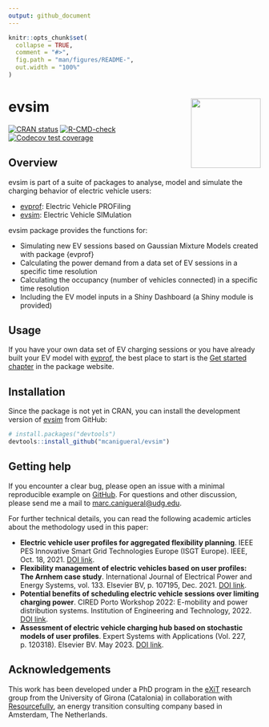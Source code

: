 ```yaml
---
output: github_document
---
```


<!-- README.md is generated from README.Rmd. Please edit that file -->

```r
knitr::opts_chunk$set(
  collapse = TRUE,
  comment = "#>",
  fig.path = "man/figures/README-",
  out.width = "100%"
)
```

# evsim <a href='https://mcanigueral.github.io/evsim/'><img src='man/figures/logo.png' align="right" height="139" /></a>

<!-- badges: start -->
[![CRAN status](https://www.r-pkg.org/badges/version/evsim)](https://cran.r-project.org/package=evsim)
[![R-CMD-check](https://github.com/mcanigueral/evsim/actions/workflows/R-CMD-check.yaml/badge.svg)](https://github.com/mcanigueral/evsim/actions/workflows/R-CMD-check.yaml)
[![Codecov test coverage](https://codecov.io/gh/mcanigueral/evsim/branch/main/graph/badge.svg)](https://app.codecov.io/gh/mcanigueral/evsim?branch=main)
<!-- badges: end -->

## Overview

evsim is part of a suite of packages to analyse, model and simulate the charging behavior of electric vehicle users:

* [evprof](https://mcanigueral.github.io/evprof/): Electric Vehicle PROFiling
* [evsim](https://mcanigueral.github.io/evsim/): Electric Vehicle SIMulation

evsim package provides the functions for:

* Simulating new EV sessions based on Gaussian Mixture Models created with package {evprof}
* Calculating the power demand from a data set of EV sessions in a specific time resolution
* Calculating the occupancy (number of vehicles connected) in a specific time resolution
* Including the EV model inputs in a Shiny Dashboard (a Shiny module is provided)


## Usage

If you have your own data set of EV charging sessions or you have already built your EV model with [evprof](https://mcanigueral.github.io/evprof/), the best place to start is the [Get started chapter](https://mcanigueral.github.io/evsim/articles/evsim.html) in the package website.


## Installation

Since the package is not yet in CRAN, you can install the development version of [evsim](https://github.com/mcanigueral/evsim/) from GitHub:

```r
# install.packages("devtools")
devtools::install_github("mcanigueral/evsim")
```


## Getting help

If you encounter a clear bug, please open an issue with a minimal reproducible example on [GitHub](https://github.com/mcanigueral/evprof/issues). For questions and other discussion, please send me a mail to [marc.canigueral@udg.edu](mailto:marc.canigueral@udg.edu).

For further technical details, you can read the following academic articles about the methodology used in this paper:

* **Electric vehicle user profiles for aggregated flexibility planning**. IEEE PES Innovative Smart Grid Technologies Europe (ISGT Europe). IEEE, Oct. 18, 2021. [DOI link](https://doi.org/10.1109/isgteurope52324.2021.9639931).
* **Flexibility management of electric vehicles based on user profiles: The Arnhem case study**. International Journal of Electrical Power and Energy Systems, vol. 133. Elsevier BV, p. 107195, Dec. 2021. [DOI link](https://doi.org/10.1016/j.ijepes.2021.107195).
* **Potential benefits of scheduling electric vehicle sessions over limiting charging power**. CIRED Porto Workshop 2022: E-mobility and power distribution systems. Institution of Engineering and Technology, 2022. [DOI link](https://ieeexplore.ieee.org/abstract/document/9841653).
* **Assessment of electric vehicle charging hub based on stochastic models of user profiles**. Expert Systems with Applications (Vol. 227, p. 120318). Elsevier BV. May 2023. [DOI link](https://doi.org/10.1016/j.eswa.2023.120318).


## Acknowledgements

This work has been developed under a PhD program in the [eXiT](https://exit.udg.edu) research group from the University of Girona (Catalonia) in collaboration with [Resourcefully](https://resourcefully.nl/), an energy transition consulting company based in Amsterdam, The Netherlands.

